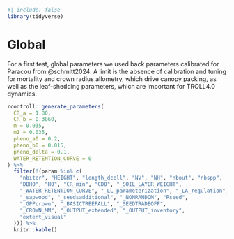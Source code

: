 ```r
#| include: false
library(tidyverse)
```

# Global {.unnumbered}

For a first test, global parameters we used back parameters calibrated for Paracou from @schmitt2024. A limit is the absence of calibration and tuning for mortality and crown radius allometry, which drive canopy packing, as well as the leaf-shedding parameters, which are important for TROLL4.0 dynamics.

```r
rcontroll::generate_parameters(
  CR_a = 1.80,
  CR_b = 0.3860,
  m = 0.035,
  m1 = 0.035,
  pheno_a0 = 0.2,
  pheno_b0 = 0.015,
  pheno_delta = 0.1,
  WATER_RETENTION_CURVE = 0
) %>%
  filter(!(param %in% c(
    "nbiter", "HEIGHT", "length_dcell", "NV", "NH", "nbout", "nbspp",
    "DBH0", "H0", "CR_min", "CD0", "_SOIL_LAYER_WEIGHT",
    "_WATER_RETENTION_CURVE", "_LL_parameterization", "_LA_regulation",
    "_sapwood", "_seedsadditional", "_NONRANDOM", "Rseed",
    "_GPPcrown", "_BASICTREEFALL", "_SEEDTRADEOFF",
    "_CROWN_MM", "_OUTPUT_extended", "_OUTPUT_inventory",
    "extent_visual"
  ))) %>%
  knitr::kable()
```
